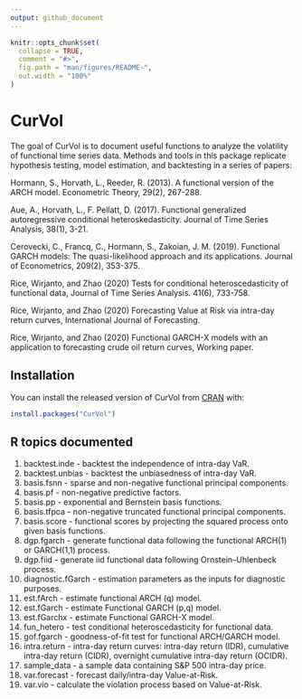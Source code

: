 ```yaml
---
output: github_document
---
```


<!-- README.md is generated from README.Rmd. Please edit that file -->

```r
knitr::opts_chunk$set(
  collapse = TRUE,
  comment = "#>",
  fig.path = "man/figures/README-",
  out.width = "100%"
)
```

# CurVol

<!-- badges: start -->
<!-- badges: end -->

The goal of CurVol is to document useful functions to analyze the
volatility of functional time series data. Methods and tools in this package replicate hypothesis testing, model estimation, and backtesting
in a series of papers:

Hormann, S., Horvath, L., Reeder, R. (2013). A functional version of the
ARCH model. Econometric Theory, 29(2), 267-288.

Aue, A., Horvath, L., F. Pellatt, D. (2017). Functional generalized
autoregressive conditional heteroskedasticity. Journal of Time Series
Analysis, 38(1), 3-21.

Cerovecki, C., Francq, C., Hormann, S., Zakoian, J. M. (2019).
Functional GARCH models: The quasi-likelihood approach and its
applications. Journal of Econometrics, 209(2), 353-375.

Rice, Wirjanto, and Zhao (2020) Tests for conditional heteroscedasticity
of functional data, Journal of Time Series Analysis. 41(6), 733-758.

Rice, Wirjanto, and Zhao (2020) Forecasting Value at Risk via intra-day
return curves, International Journal of Forecasting.

Rice, Wirjanto, and Zhao (2020) Functional GARCH-X models with an
application to forecasting crude oil return curves, Working paper.


## Installation

You can install the released version of CurVol from [CRAN](https://CRAN.R-project.org) with:

``` r
install.packages("CurVol")
```

## R topics documented

1.  backtest.inde - backtest the independence of intra-day VaR.
2.  backtest.unbias - backtest the unbiasedness of intra-day VaR.
3.  basis.fsnn - sparse and non-negative functional principal
    components.
4.  basis.pf - non-negative predictive factors.
5.  basis.pp - exponential and Bernstein basis functions.
6.  basis.tfpca - non-negative truncated functional principal
    components.
7.  basis.score - functional scores by projecting the squared process onto     given basis functions.
8.  dgp.fgarch - generate functional data following the functional
    ARCH(1) or GARCH(1,1) process.
9. dgp.fiid - generate iid functional data following Ornstein–Uhlenbeck       process.
10. diagnostic.fGarch - estimation parameters as the inputs for diagnostic     purposes.
11. est.fArch - estimate functional ARCH (q) model.
12. est.fGarch - estimate Functional GARCH (p,q) model.
13. est.fGarchx - estimate Functional GARCH-X model.
14. fun_hetero - test conditional heteroscedasticity for functional data.
15. gof.fgarch - goodness-of-fit test for functional ARCH/GARCH model.
16. intra.return - intra-day return curves: intra-day return (IDR),
    cumulative intra-day return (CIDR), overnight cumulative intra-day
    return (OCIDR).
17. sample\_data - a sample data containing S\&P 500 intra-day price.
18. var.forecast - forecast daily/intra-day Value-at-Risk.
19. var.vio - calculate the violation process based on Value-at-Risk.
